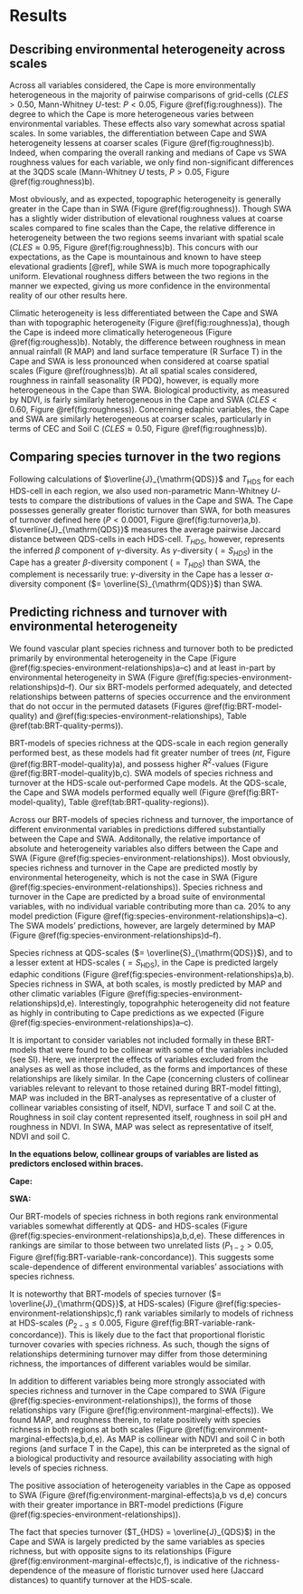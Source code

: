 # Results

## Describing environmental heterogeneity across scales

Across all variables considered, the Cape is more environmentally heterogeneous in the majority of pairwise comparisons of grid-cells ($CLES > 0.50$, Mann-Whitney $U$-test: $P < 0.05$, Figure \@ref(fig:roughness)). The degree to which the Cape is more heterogeneous varies between environmental variables. These effects also vary somewhat across spatial scales. In some variables, the differentiation between Cape and SWA heterogeneity lessens at coarser scales (Figure \@ref(fig:roughness)b). Indeed, when comparing the overall ranking and medians of Cape vs SWA roughness values for each variable, we only find non-significant differences at the 3QDS scale (Mann-Whitney $U$ tests, $P > 0.05$, Figure \@ref(fig:roughness)b).

Most obviously, and as expected, topographic heterogeneity is generally greater in the Cape than in SWA (Figure \@ref(fig:roughness)). Though SWA has a slightly wider distribution of elevational roughness values at coarse scales compared to fine scales than the Cape, the relative difference in heterogeneity between the two regions seems invariant with spatial scale ($CLES \approx 0.95$, Figure \@ref(fig:roughness)b). This concurs with our expectations, as the Cape is mountainous and known to have steep elevational gradients [@ref], while SWA is much more topographically uniform. Elevational roughness differs between the two regions in the manner we expected, giving us more confidence in the environmental reality of our other results here.

Climatic heterogeneity is less differentiated between the Cape and SWA than with topographic heterogeneity (Figure \@ref(fig:roughness)a), though the Cape is indeed more climatically heterogeneous (Figure \@ref(fig:roughess)b). Notably, the difference between roughness in mean annual rainfall (R MAP) and land surface temperature (R Surface T) in the Cape and SWA is less pronounced when considered at coarse spatial scales (Figure \@ref(roughness)b). At all spatial scales considered, roughness in rainfall seasonality (R PDQ), however, is equally more heterogeneous in the Cape than SWA. Biological productivity<!--TODO: expand what NDVI "means"-->, as measured by NDVI, is fairly similarly heterogeneous in the Cape and SWA ($CLES < 0.60$, Figure \@ref(fig:roughness)). Concerning edaphic variables, the Cape and SWA are similarly heterogeneous at coarser scales, particularly in terms of CEC and Soil C ($CLES \approx 0.50$, Figure \@ref(fig:roughness)b).

## Comparing species turnover in the two regions

Following calculations of $\overline{J}_{\mathrm{QDS}}$ and $T_{\mathrm{HDS}}$<!--deine here again?--> for each HDS-cell in each region, we also used non-parametric Mann-Whitney $U$-tests to compare the distributions of values in the Cape and SWA. The Cape possesses generally greater floristic turnover than SWA, for both measures of turnover defined here ($P < 0.0001$, Figure \@ref(fig:turnover)a,b). $\overline{J}_{\mathrm{QDS}}$ measures the average pairwise Jaccard distance between QDS-cells in each HDS-cell. $T_{HDS}$, however, represents the inferred $\beta$ component of $\gamma$-diversity. As $\gamma$-diversity ($= S_{HDS}$) in the Cape has a greater $\beta$-diversity component ($= T_{HDS}$) than SWA, the complement is necessarily true: $\gamma$-diversity in the Cape has a lesser $\alpha$-diversity component ($= \overline{S}_{\mathrm{QDS}}$) than SWA.

## Predicting richness and turnover with environmental heterogeneity

We found vascular plant species richness and turnover both to be predicted primarily by environmental heterogeneity in the Cape (Figure \@ref(fig:species-environment-relationships)a--c) and at least in-part by environmental heterogeneity in SWA (Figure \@ref(fig:species-environment-relationships)d--f). Our six BRT-models performed adequately, and detected relationships between patterns of species occurrence and the environment that do not occur in the permuted datasets (Figures \@ref(fig:BRT-model-quality) and \@ref(fig:species-environment-relationships), Table \@ref(tab:BRT-quality-perms)).

BRT-models of species richness at the QDS-scale in each region generally performed best, as these models had fit greater number of trees ($nt$, Figure \@ref(fig:BRT-model-quality)a), and possess higher $R^2$-values (Figure \@ref(fig:BRT-model-quality)b,c). SWA models of species richness and turnover at the HDS-scale out-performed Cape models. At the QDS-scale, the Cape and SWA models performed equally well (Figure \@ref(fig:BRT-model-quality), Table \@ref(tab:BRT-quality-regions)).

<!--### Ranking biologically important environmental axes-->

Across our BRT-models of species richness and turnover, the importance of different environmental variables in predictions differed substantially between the Cape and SWA. Additonally, the relative importance of absolute and heterogeneity variables also differs between the Cape and SWA (Figure \@ref(fig:species-environment-relationships)). Most obviously, species richness and turnover in the Cape are predicted mostly by environmental heterogeneity, which is not the case in SWA (Figure \@ref(fig:species-environment-relationships)). Species richness and turnover in the Cape are predicted by a broad suite of environmental variables, with no individual variable contributing more than ca. 20% to any model prediction (Figure \@ref(fig:species-environment-relationships)a--c). The SWA models' predictions, however, are largely determined by MAP (Figure \@ref(fig:species-environment-relationships)d--f).

Species richness at QDS-scales ($= \overline{S}_{\mathrm{QDS}}$), and to a lesser extent at HDS-scales ($= S_{\mathrm{HDS}}$), in the Cape is predicted largely edaphic conditions (Figure \@ref(fig:species-environment-relationships)a,b). Species richness in SWA, at both scales, is mostly predicted by MAP and other climatic variables (Figure \@ref(fig:species-environment-relationships)d,e). Interestingly, topograhphic heterogeneity did not feature as highly in contributing to Cape predictions as we expected (Figure \@ref(fig:species-environment-relationships)a--c).<!--TODO: metnion "unpacking" topography based on this result in discussion-->

<!--TODO: where to put this para?-->It is important to consider variables not included formally in these BRT-models that were found to be collinear with some of the variables included (see SI). Here, we interpret the effects of variables excluded from the analyses as well as those included, as the forms and importances of these relationships are likely similar. In the Cape (concerning clusters of collinear variables relevant to relevant to those retained during BRT-model fitting), MAP was included in the BRT-analyses as representative of a cluster of collinear variables consisting of itself, NDVI, surface T and soil C at the. Roughness in soil clay content represented itself, roughness in soil pH and roughness in NDVI. In SWA, MAP was select as representative of itself, NDVI and soil C.

**In the equations below, collinear groups of variables are listed as predictors enclosed within braces.**
 
**Cape:**

\begin{align*}
  \overline{S}_{\mathrm{QDS}} &\sim
    pH + 
    RSurfT + 
    &&\begin{Bmatrix}
      MAP \\ NDVI \\ SurfT \\ SoilC
    \end{Bmatrix} +
    \begin{Bmatrix}
      RClay \\ RpH
    \end{Bmatrix} +
    RElev \\
  S_{\mathrm{HDS}} &\sim
    RSurfT + 
    RElev +
    RCEC +
    &\begin{Bmatrix}
      RMAP \\ RPDQ \\ RNDVI
    \end{Bmatrix} +
    &\begin{Bmatrix}
      MAP \\ NDVI \\ SurfT \\ SoilC
    \end{Bmatrix} \\
  T_{\mathrm{HDS}} &\sim
    RElev +
    RSurfT + 
    &\begin{Bmatrix}
      RMAP \\ RPDQ \\ RNDVI
    \end{Bmatrix} + &
    Elev +
    RCEC
\end{align*}

**SWA:**

\begin{align*}
  \overline{S}_{\mathrm{QDS}} &\sim
    \begin{Bmatrix}
      MAP \\ NDVI \\ SoilC
    \end{Bmatrix} +
    PDQ +
    RMAP \\
  S_{\mathrm{HDS}} &\sim 
    \begin{Bmatrix}
      MAP \\ NDVI \\ SoilC
    \end{Bmatrix} +
    CEC +
    RElev \\
  T_{\mathrm{HDS}} &\sim 
    \begin{Bmatrix}
      MAP \\ NDVI \\ SoilC
    \end{Bmatrix} +
    RElev +
    CEC
\end{align*}

Our BRT-models of species richness in both regions rank environmental variables somewhat differently at QDS- and HDS-scales (Figure \@ref(fig:species-environment-relationships)a,b,d,e). These differences in rankings are similar to those between two unrelated lists ($P_{1-2} > 0.05$, Figure \@ref(fig:BRT-variable-rank-concordance)). This suggests some scale-dependence of different environmental variables' associations with species richness.

It is noteworthy that BRT-models of species turnover ($= \overline{J}_{\mathrm{QDS}}$, at HDS-scales) (Figure \@ref(fig:species-environment-relationships)c,f) rank variables similarly to models of richness at HDS-scales ($P_{2-3} \leq 0.005$, Figure \@ref(fig:BRT-variable-rank-concordance)). This is likely due to the fact that proportional floristic turnover covaries with species richness. As such, though the signs of relationships determining turnover may differ from those determining richness, the importances of different variables would be similar.<!--TODO: comment more formally on the index of floristic turnover used and its issues-->

<!--### Describing the forms of environmental relationships-->

In addition to different variables being more strongly associated with species richness and turnover in the Cape compared to SWA (Figure \@ref(fig:species-environment-relationships)), the forms of those relationships vary (Figure \@ref(fig:environment-marginal-effects)). We found MAP, and roughness therein, to relate positively with species richness in both regions at both scales (Figure \@ref(fig:environment-marginal-effects)a,b,d,e). As MAP is collinear with NDVI and soil C in both regions (and surface T in the Cape), this can be interpreted as the signal of a biological productivity and resource availability associating with high levels of species richness.<!--TODO: reword this para and mayber move to discussion?-->

The positive association of heterogeneity variables in the Cape as opposed to SWA (Figure \@ref(fig:environment-marginal-effects)a,b vs d,e) concurs with their greater importance in BRT-model predictions (Figure \@ref(fig:species-environment-relationships)).

The fact that species turnover ($T_{HDS} = \overline{J}_{QDS}$) in the Cape and SWA is largely predicted by the same variables as species richness, but with opposite signs to its relationships (Figure \@ref(fig:environment-marginal-effects)c,f), is indicative of the richness-dependence of the measure of floristic turnover used here (Jaccard distances) to quantify turnover at the HDS-scale. <!--TODO: expand-->
